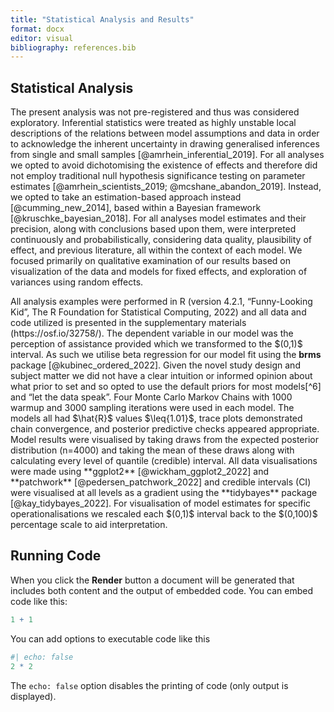 ```yaml
---
title: "Statistical Analysis and Results"
format: docx
editor: visual
bibliography: references.bib
---
```


## Statistical Analysis

The present analysis was not pre-registered and thus was considered exploratory. Inferential statistics were treated as highly unstable local descriptions of the relations between model assumptions and data in order to acknowledge the inherent uncertainty in drawing generalised inferences from single and small samples [@amrhein_inferential_2019]. For all analyses we opted to avoid dichotomising the existence of effects and therefore did not employ traditional null hypothesis significance testing on parameter estimates [@amrhein_scientists_2019; @mcshane_abandon_2019]. Instead, we opted to take an estimation-based approach instead [@cumming_new_2014], based within a Bayesian framework [@kruschke_bayesian_2018]. For all analyses model estimates and their precision, along with conclusions based upon them, were interpreted continuously and probabilistically, considering data quality, plausibility of effect, and previous literature, all within the context of each model. We focused primarily on qualitative examination of our results based on visualization of the data and models for fixed effects, and exploration of variances using random effects.

All analysis examples were performed in R (version 4.2.1, "Funny-Looking Kid", The R Foundation for Statistical Computing, 2022) and all data and code utilized is presented in the supplementary materials (https://osf.io/32758/). The dependent variable in our model was the perception of assistance provided which we transformed to the \$(0,1)\$ interval. As such we utilise beta regression for our model fit using the **brms** package \[\@kubinec_ordered_2022\]. Given the novel study design and subject matter we did not have a clear intuition or informed opinion about what prior to set and so opted to use the default priors for most models\[\^6\] and "let the data speak". Four Monte Carlo Markov Chains with 1000 warmup and 3000 sampling iterations were used in each model. The models all had \$\\hat{R}\$ values \$\\leq{1.01}\$, trace plots demonstrated chain convergence, and posterior predictive checks appeared appropriate. Model results were visualised by taking draws from the expected posterior distribution (n=4000) and taking the mean of these draws along with calculating every level of quantile (credible) interval. All data visualisations were made using \*\*ggplot2\*\* \[\@wickham_ggplot2_2022\] and \*\*patchwork\*\* \[\@pedersen_patchwork_2022\] and credible intervals (CI) were visualised at all levels as a gradient using the \*\*tidybayes\*\* package \[\@kay_tidybayes_2022\]. For visualisation of model estimates for specific operationalisations we rescaled each \$(0,1)\$ interval back to the \$(0,100)\$ percentage scale to aid interpretation.

## Running Code

When you click the **Render** button a document will be generated that includes both content and the output of embedded code. You can embed code like this:

```r
1 + 1
```

You can add options to executable code like this

```r
#| echo: false
2 * 2
```

The `echo: false` option disables the printing of code (only output is displayed).
